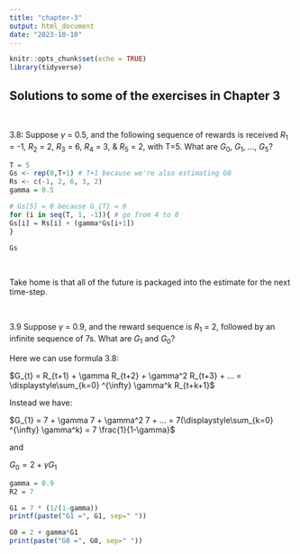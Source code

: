 ```yaml
---
title: "chapter-3"
output: html_document
date: "2023-10-10"
---
```


```r
knitr::opts_chunk$set(echo = TRUE)
library(tidyverse)
```

## Solutions to some of the exercises in Chapter 3

<br>

3.8: Suppose $\gamma$ = 0.5, and the following sequence of rewards is received $R_{1}$ = -1, $R_{2}$ = 2, $R_{3}$ = 6, $R_{4}$ = 3, & $R_{5}$ = 2, with T=5. What are $G_{0}$, $G_{1}$, ..., $G_{5}$? 
<br>

```r
T = 5
Gs <- rep(0,T+1) # T+1 because we're also estimating G0
Rs <- c(-1, 2, 6, 3, 2)
gamma = 0.5

# Gs[5] = 0 because G_{T} = 0
for (i in seq(T, 1, -1)){ # go from 4 to 0
Gs[i] = Rs[i] + (gamma*Gs[i+1]) 
}

Gs

```
<br>

Take home is that all of the future is packaged into the estimate for the next time-step.

<br>

3.9 Suppose $\gamma$ = 0.9, and the reward sequence is $R_{1}$ = 2, followed by an infinite sequence of 7s. What are $G_{1}$ and $G_{0}$?

Here we can use formula 3.8:

$G_{t} = R_{t+1} + \gamma R_{t+2} + \gamma^2 R_{t+3} + ... = \displaystyle\sum_{k=0} ^{\infty} \gamma^k R_{t+k+1}$

Instead we have:

$G_{1} = 7 + \gamma 7 + \gamma^2 7 + ... = 7(\displaystyle\sum_{k=0} ^{\infty} \gamma^k) = 7 \frac{1}{1-\gamma}$

and

$G_{0} = 2 + \gamma G_{1}$

```r

gamma = 0.9
R2 = 7

G1 = 7 * (1/(1-gamma))  
printf(paste("G1 =", G1, sep=" "))

G0 = 2 + gamma*G1
print(paste("G0 =", G0, sep=" "))

```



